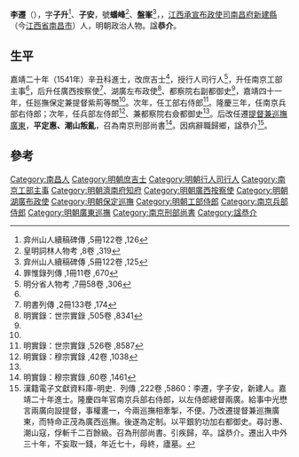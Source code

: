 {{Otheruses|other=名为李子升的其他人物|李子升}}

'''李遷'''（{{bd|1511年||1582年}}），字'''子升'''<ref>弇州山人續稿碑傳 ,5冊122卷 ,126</ref>、'''子安'''，號'''蟠峰'''<ref>皇明詞林人物考 ,8卷 ,319</ref>、'''盤峯'''<ref>弇州山人續稿碑傳 ,5冊122卷 ,125</ref>，，[[江西承宣布政使司|江西承宣布政使司]][[南昌府|南昌府]][[新建縣|新建縣]]（今[[江西省|江西省]][[南昌市|南昌市]]）人，明朝政治人物。諡'''恭介'''。

== 生平 ==
嘉靖二十年（1541年）辛丑科進士，改庶吉士<ref name="罪惟錄列傳 ,1冊11卷 ,670">罪惟錄列傳 ,1冊11卷 ,670</ref>，授行人司行人<ref>明分省人物考 ,7冊58卷 ,306</ref>，升任南京工部主事<ref name="罪惟錄列傳 ,1冊11卷 ,670"/>，后升任廣西按察使<ref>明書列傳 ,2冊133卷 ,174</ref>、湖廣左布政使<ref name="明實錄：世宗實錄 ,505卷 ,8341">明實錄：世宗實錄 ,505卷 ,8341</ref>、都察院右副都御史<ref name="明實錄：世宗實錄 ,505卷 ,8341"/>，嘉靖四十一年，任廵撫保定兼提督紫荊等關<ref name="明實錄：世宗實錄 ,505卷 ,8341"/>。次年，任工部右侍郎<ref>明實錄：世宗實錄 ,526卷 ,8587</ref>。隆慶三年，任南京兵部右侍郎；次年，任兵部左侍郎<ref name="明實錄：穆宗實錄 ,42卷 ,1038">明實錄：穆宗實錄 ,42卷 ,1038</ref>、兼都察院右僉都御史<ref name="明實錄：穆宗實錄 ,42卷 ,1038"/>。后改任遷[[兩廣總督|提督兼巡撫廣東]]，'''平定惠、潮山叛亂'''，召為南京刑部尚書<ref>明實錄：穆宗實錄 ,60卷 ,1461</ref>。因病辭職歸鄉，諡恭介<ref>漢籍電子文獻資料庫-明史．列傳 ,222卷 ,5860：李遷，字子安，新建人。嘉靖二十年進士。隆慶四年官南京兵部右侍郎，以左侍郎總督兩廣。給事中光懋言兩廣向設提督，事權畫一，今兩巡撫相牽掣，不便。乃改遷提督兼巡撫廣東，而特命正茂為廣西巡撫。後遂為定制。以平銀豹功加右都御史。尋討惠、潮山寇，俘斬千二百餘級。召為刑部尚書。引疾歸，卒。諡恭介。遷出入中外三十年，不妄取一錢，年近七十，母終，廬墓。</ref>。

==參考==
{{reflist|2}}

{{start box}}
{{s-off}}
{{s-before|[[李增_(嘉靖進士)|李增]]}}
{{s-title|明朝濟南府知府|嘉靖年間}}
{{s-after|[[項守禮|項守禮]]}}
{{end box}}

{{嘉靖二十年辛丑科殿試金榜}}

{{Authority control}}

{{DEFAULTSORT:Li李}}
[[Category:南昌人|Category:南昌人]]
[[Category:明朝庶吉士|Category:明朝庶吉士]]
[[Category:明朝行人司行人|Category:明朝行人司行人]]
[[Category:南京工部主事|Category:南京工部主事]]
[[Category:明朝濟南府知府|Category:明朝濟南府知府]]
[[Category:明朝廣西按察使|Category:明朝廣西按察使]]
[[Category:明朝湖廣布政使|Category:明朝湖廣布政使]]
[[Category:明朝保定巡撫|Category:明朝保定巡撫]]
[[Category:明朝工部侍郎|Category:明朝工部侍郎]]
[[Category:南京兵部侍郎|Category:南京兵部侍郎]]
[[Category:明朝廣東巡撫|Category:明朝廣東巡撫]]
[[Category:南京刑部尚書|Category:南京刑部尚書]]
[[Category:諡恭介|Category:諡恭介]]


{{明朝人物小作品}}
